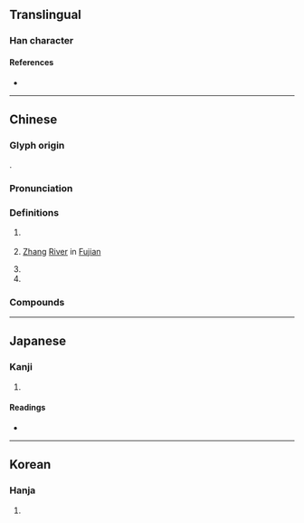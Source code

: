 {{character info}}
==Translingual==

===Han character===
{{Han char|rn=85|rad=水|as=11|sn=14|four=30146|canj=EYTJ|ids=⿰氵章}}

====References====
* {{Han ref|kx=0647.090|dkj=18174|dj=1057.080|hdz=31728.030|uh=6F33|ud=28467|bh=BA73|bd=47731}}

----

==Chinese==
{{zh-forms}}

===Glyph origin===
{{Han etym}}
{{Han compound|水|章|ls=psc|c1=s|c2=p}}.

===Pronunciation===
{{zh-pron
|m=Zhāng
|c=zoeng1
|mn=qz:cheng/xm:chiuⁿ/zz:chioⁿ/qz,xm:chiong/tw,xm,zz:chiang
|mn_note=cheng/chiuⁿ/chioⁿ - vernacular; chiong/chiang - literary
|mn-t=ziang1
|mc=y
|oc=y
|cat=pn
}}

===Definitions===
{{zh-hanzi}}

# {{zh-div|河}} {{w|Zhang River}} {{gloss|river flowing from [[Shanxi]] to [[Hebei]]}}
# {{zh-div|江}} [[Zhang]] [[river|River]] in [[Fujian]]
# {{zh-short|漳州}}
# {{surname|zh}}

===Compounds===
{{zh-der|漳州|漳水|漳江|漳浦|漳絨|漳緞|漳河|南漳}}

{{zh-cat|Rivers in China}}

----

==Japanese==

===Kanji===
{{ja-kanji|grade=|rs=水11}}

# {{rfdef|ja|sort=水11}}

====Readings====
* {{ja-readings|on=[[しょう]] (shō)|kun=[[ささえる]] (sasaeru)}}

----

==Korean==

===Hanja===
{{ko-hanja|hangeul=장|eumhun=|rv=jang|mr=chang|y=cang}}

# {{rfdef|ko|sort=水11}}